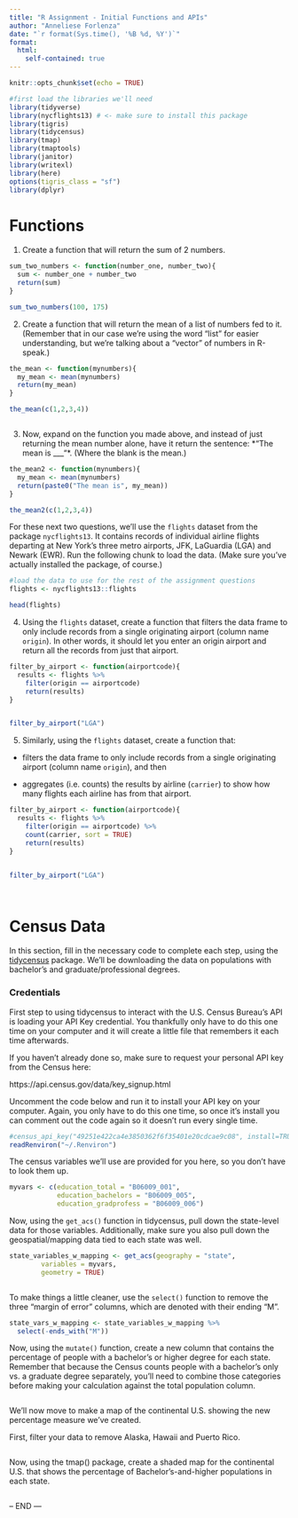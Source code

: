 ```yaml
---
title: "R Assignment - Initial Functions and APIs"
author: "Anneliese Forlenza"
date: "`r format(Sys.time(), '%B %d, %Y')`"
format:
  html:
    self-contained: true
---
```


```r
knitr::opts_chunk$set(echo = TRUE)

#first load the libraries we'll need
library(tidyverse)
library(nycflights13) # <- make sure to install this package 
library(tigris)
library(tidycensus)
library(tmap)
library(tmaptools)
library(janitor)
library(writexl)
library(here)
options(tigris_class = "sf")
library(dplyr)

```

# Functions

1) Create a function that will return the sum of 2 numbers.

```r

sum_two_numbers <- function(number_one, number_two){
  sum <- number_one + number_two
  return(sum)
}

sum_two_numbers(100, 175)

```

2) Create a function that will return the mean of a list of numbers fed to it. (Remember that in our case we're using the word "list" for easier understanding, but we're talking about a "vector" of numbers in R-speak.)

```r

the_mean <- function(mynumbers){
  my_mean <- mean(mynumbers)
  return(my_mean)
}

the_mean(c(1,2,3,4))



```

3) Now, expand on the function you made above, and instead of just returning the mean number alone, have it return the sentence:
*"The mean is ___"*. (Where the blank is the mean.)

```r

the_mean2 <- function(mynumbers){
  my_mean <- mean(mynumbers)
  return(paste0("The mean is", my_mean))
}

the_mean2(c(1,2,3,4))

```

For these next two questions, we'll use the `flights` dataset from the package `nycflights13`. It contains records of individual airline flights departing at New York's three metro airports, JFK, LaGuardia (LGA) and Newark (EWR). Run the following chunk to load the data. (Make sure you've actually installed the package, of course.)

```r
#load the data to use for the rest of the assignment questions
flights <- nycflights13::flights

head(flights)
```

4) Using the `flights` dataset, create a function that filters the data frame to only include records from a single originating airport (column name `origin`). In other words, it should let you enter an origin airport and return all the records from just that airport.

```r


filter_by_airport <- function(airportcode){
  results <- flights %>% 
    filter(origin == airportcode) 
    return(results)
}


filter_by_airport("LGA")

```

5) Similarly, using the `flights` dataset, create a function that:

-   filters the data frame to only include records from a single originating airport (column name `origin`), and then

-   aggregates (i.e. counts) the results by airline (`carrier`) to show how many flights each airline has from that airport.

```r

filter_by_airport <- function(airportcode){
  results <- flights %>% 
    filter(origin == airportcode) %>% 
    count(carrier, sort = TRUE)
    return(results)
}


filter_by_airport("LGA")




```

# Census Data

In this section, fill in the necessary code to complete each step, using the [tidycensus](https://walker-data.com/tidycensus/index.html) package. We'll be downloading the data on populations with bachelor's and graduate/professional degrees.

### Credentials

First step to using tidycensus to interact with the U.S. Census Bureau's API is loading your API Key credential. You thankfully only have to do this one time on your computer and it will create a little file that remembers it each time afterwards.

If you haven't already done so, make sure to request your personal API key from the Census here:

https://api.census.gov/data/key_signup.html

Uncomment the code below and run it to install your API key on your computer. Again, you only have to do this one time, so once it's install you can comment out the code again so it doesn't run every single time.

```r

#census_api_key("49251e422ca4e3850362f6f35401e20cdcae9c08", install=TRUE)
readRenviron("~/.Renviron")


```

The census variables we'll use are provided for you here, so you don't have to look them up.

```r
myvars <- c(education_total = "B06009_001",
            education_bachelors = "B06009_005",
            education_gradprofess = "B06009_006")
```

Now, using the `get_acs()` function in tidycensus, pull down the state-level data for those variables. Additionally, make sure you also pull down the geospatial/mapping data tied to each state was well.

```r

state_variables_w_mapping <- get_acs(geography = "state",
        variables = myvars,
        geometry = TRUE)



```

To make things a little cleaner, use the `select()` function to remove the three "margin of error" columns, which are denoted with their ending "M".

```r


state_vars_w_mapping <- state_variables_w_mapping %>% 
  select(-ends_with("M"))


```

Now, using the `mutate()` function, create a new column that contains the percentage of people with a bachelor's or higher degree for each state. Remember that because the Census counts people with a bachelor's only vs. a graduate degree separately, you'll need to combine those categories before making your calculation against the total population column.

```r




```

We'll now move to make a map of the continental U.S. showing the new percentage measure we've created.

First, filter your data to remove Alaska, Hawaii and Puerto Rico.

```r





```

Now, using the tmap() package, create a shaded map for the continental U.S. that shows the percentage of Bachelor's-and-higher populations in each state.

```r







```

-- END ---
